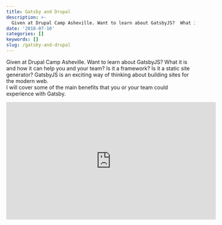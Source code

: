 ```yaml
---
title: Gatsby and Drupal
description: >-
  Given at Drupal Camp Asheville. Want to learn about GatsbyJS?  What it is and how it can help you and your team? Is it a framework?  Is it a static site generator?  GatsbyJS is an exciting way of thinking about building sites for the modern web. I will cover some of the main benefits that you or your team could experience with Gatsby
date: '2018-07-10'
categories: []
keywords: []
slug: /gatsby-and-drupal
---
```


Given at Drupal Camp Asheville. Want to learn about GatsbyJS?  What it is and how it can help you and your team?
Is it a framework?  Is it a static site generator?  GatsbyJS is an exciting way of thinking about building sites for the modern web.  
I will cover some of the main benefits that you or your team could experience with Gatsby.

<iframe width="560" height="315" src="https://www.youtube.com/embed/UgWBJnbZ9jU" frameborder="0" allow="accelerometer; autoplay; encrypted-media; gyroscope; picture-in-picture" allowfullscreen></iframe>

